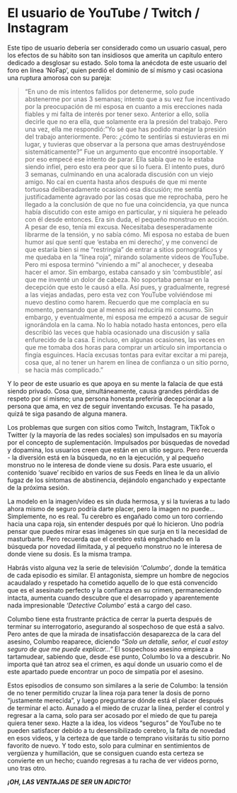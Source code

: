 # El usuario de YouTube / Twitch / Instagram {#el-usuario-de-youtube-twitch-instagram}

Este tipo de usuario debería ser considerado como un usuario casual, pero los efectos de su hábito son tan insidiosos que amerita un capítulo entero dedicado a desglosar su estado. Solo toma la anécdota de este usuario del foro en línea 'NoFap', quien perdió el dominio de sí mismo y casi ocasiona una ruptura amorosa con su pareja:

> "En uno de mis intentos fallidos por detenerme, solo pude abstenerme por unas 3 semanas; intento que a su vez fue incentivado por la preocupación de mi esposa en cuanto a mis erecciones nada fiables y mi falta de interés por tener sexo. Anterior a ello, solía decirle que no era ella, que solamente era la presión del trabajo. Pero una vez, ella me respondió: "Yo sé que has podido manejar la presión del trabajo anteriormente. Pero: ¿cómo te sentirías si estuvieras en mi lugar, y tuvieras que observar a la persona que amas destruyéndose sistemáticamente?" Fue un argumento que encontré insoportable. Y por eso empecé ese intento de parar. Ella sabía que no le estaba siendo infiel, pero esto era peor que si lo fuera. El intento pues, duró 3 semanas, culminando en una acalorada discusión con un viejo amigo. No caí en cuenta hasta años después de que mi mente tortuosa deliberadamente ocasionó esa discusión; me sentía justificadamente agravado por las cosas que me reprochaba, pero he llegado a la conclusión de que no fue una coincidencia, ya que nunca había discutido con este amigo en particular, y ni siquiera he peleado con él desde entonces. Era sin duda, el pequeño monstruo en acción.  
A pesar de eso, tenía mi excusa. Necesitaba desesperadamente librarme de la tensión, y no sabía cómo. Mi esposa no estaba de buen humor así que sentí que 'estaba en mi derecho', y me convencí de que estaría bien si me "restringía" de entrar a sitios pornográficos y me quedaba en la "línea roja", mirando solamente videos de YouTube. Pero mi esposa terminó "viniendo a mí" al anochecer, y deseaba hacer el amor. Sin embargo, estaba cansado y sin 'combustible', así que me inventé un dolor de cabeza. No soportaba pensar en la decepción que esto le causó a ella. Así pues, y gradualmente, regresé a las viejas andadas, pero esta vez con YouTube volviéndose mi nuevo destino como harem. Recuerdo que me complacía en su momento, pensando que al menos así reduciría mi consumo. Sin embargo, y eventualmente, mi esposa me empezó a acusar de seguir ignorándola en la cama. No lo había notado hasta entonces, pero ella describió las veces que había ocasionado una discusión y salía enfurecido de la casa. E incluso, en algunas ocasiones, las veces en que me tomaba dos horas para comprar un artículo sin importancia o fingía esguinces. Hacía excusas tontas para evitar excitar a mi pareja, cosa que, al no tener un harem en línea de confianza o un sitio porno, se hacía más complicado."

Y lo peor de este usuario es que apoya en su mente la falacia de que está siendo privado. Cosa que, simultáneamente, causa grandes pérdidas de respeto por sí mismo; una persona honesta preferiría decepcionar a la persona que ama, en vez de seguir inventando excusas. Te ha pasado, quizá te siga pasando de alguna manera.

Los problemas que surgen con sitios como Twitch, Instagram, TikTok o Twitter (y la mayoría de las redes sociales) son impulsados en su mayoría por el concepto de suplementación. Impulsados por búsquedas de novedad y dopamina, los usuarios creen que están en un sitio seguro. Pero recuerda - la diversión está en la búsqueda, no en la ejecución, y al pequeño monstruo no le interesa de donde viene su dosis. Para este usuario, el contenido 'suave' recibido en varios de sus Feeds en línea le da un alivio fugaz de los síntomas de abstinencia, dejándolo enganchado y expectante de la próxima sesión.

La modelo en la imagen/vídeo es sin duda hermosa, y si la tuvieras a tu lado ahora mismo de seguro podría darte placer, pero la imagen no puede... Simplemente, no es real. Tu cerebro es engañado como un toro corriendo hacia una capa roja, sin entender después por qué lo hicieron. Uno podría pensar que puedes mirar esas imágenes sin que surja en ti la necesidad de masturbarte. Pero recuerda que el cerebro está enganchado en la búsqueda por novedad ilimitada, y al pequeño monstruo no le interesa de donde viene su dosis. Es la misma trampa.

Habrás visto alguna vez la serie de televisión _'Columbo'_, donde la temática de cada episodio es similar. El antagonista, siempre un hombre de negocios acaudalado y respetado ha cometido aquello de lo que está convencido que es el asesinato perfecto y la confianza en su crimen, permaneciendo intacta, aumenta cuando descubre que el desarropado y aparentemente nada impresionable _'Detective Columbo'_ está a cargo del caso.

Columbo tiene esta frustrante práctica de cerrar la puerta después de terminar su interrogatorio, asegurando al sospechoso de que está a salvo. Pero antes de que la mirada de insatisfacción desaparezca de la cara del asesino, Columbo reaparece, diciendo _"Solo un detalle, señor, el cual estoy seguro de que me puede explicar..."_ El sospechoso asesino empieza a tartamudear, sabiendo que, desde ese punto, Columbo lo va a descubrir. No importa qué tan atroz sea el crimen, es aquí donde un usuario como el de este apartado puede encontrar un poco de simpatía por el asesino. 

Estos episodios de consumo son similares a la serie de Columbo: la tensión de no tener permitido cruzar la línea roja para tener la dosis de porno "justamente merecida", y luego preguntarse dónde está el placer después de terminar el acto. Aunado a el miedo de cruzar la línea, perder el control y regresar a la cama, solo para ser acosado por el miedo de que tu pareja quiera tener sexo. Hazte a la idea, los videos "seguros" de YouTube no te pueden satisfacer debido a tu desensibilizado cerebro, la falta de novedad en esos videos, y la certeza de que tarde o temprano visitarás tu sitio porno favorito de nuevo. Y todo esto, solo para culminar en sentimientos de vergüenza y humillación, que se consiguen cuando esta certeza se convierte en un hecho; cuando regresas a tu racha de ver videos porno, uno tras otro.

_**¡OH, LAS VENTAJAS DE SER UN ADICTO!**_
